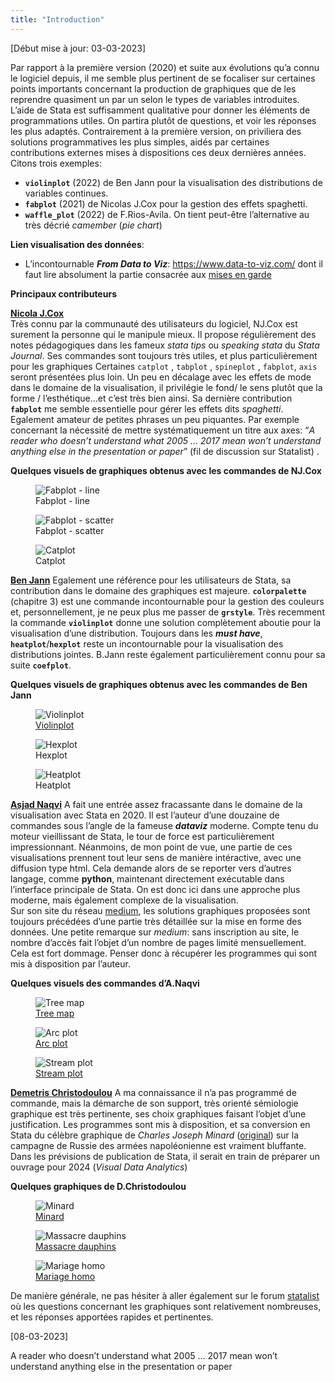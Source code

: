 ```yaml
---
title: "Introduction"
---
```

[Début mise à jour: 03-03-2023]


Par rapport à la première version (2020) et suite aux évolutions qu'a connu le logiciel depuis, il me semble plus pertinent de se focaliser sur certaines points importants concernant la production de graphiques que de les reprendre quasiment un par un selon le types de variables introduites. L'aide de Stata est suffisamment qualitative pour donner les éléments de programmations utiles. On partira plutôt de questions, et voir les réponses les plus adaptés. Contrairement à la première version, on priviliera des solutions programmatives les plus simples, aidés par certaines contributions externes mises à dispositions ces deux dernières années. Citons trois exemples: 

- **`violinplot`** (2022) de Ben Jann pour la visualisation des distributions de variables continues.
- **`fabplot`** (2021) de Nicolas J.Cox pour la gestion des effets spaghetti.
- **`waffle_plot`** (2022) de F.Rios-Avila. On tient peut-être l'alternative au très décrié *camember* (*pie chart*) 


**Lien visualisation des données**:  

- L'incontournable ***From Data to Viz***: <https://www.data-to-viz.com/> dont il faut lire absolument la partie consacrée aux [mises en garde](https://www.data-to-viz.com/caveats.html)


**Principaux contributeurs**

[**Nicola J.Cox**](https://www.durham.ac.uk/staff/n-j-cox/)      
Très connu par la communauté des utilisateurs du logiciel, NJ.Cox est surement la personne qui le manipule mieux. 
Il propose régulièrement des notes pédagogiques dans les fameux *stata tips* ou *speaking stata* du  *Stata Journal*. Ses commandes sont toujours très utiles, et plus particulièrement pour les graphiques 
Certaines `catplot` , `tabplot` , `spineplot` , `fabplot`, `axis` seront présentées plus loin. Un peu en décalage avec les effets de mode dans le domaine de la visualisation, il privilégie le fond/ le sens plutôt que la forme / l'esthétique...et c'est très bien ainsi.  Sa dernière contribution **`fabplot`** me semble essentielle  pour gérer les effets dits *spaghetti*. Egalement amateur de petites phrases un peu piquantes. Par exemple concernant la nécessité de mettre systématiquement un titre aux axes: "*A reader who doesn't understand what 2005 ... 2017 mean won't understand anything else in the presentation or paper*" (fil de discussion sur Statalist) .


**Quelques visuels de graphiques obtenus avec les commandes de NJ.Cox**

::: {layout-ncol=3 layout-valign="bottom"}

![Fabplot - line](imgp4/g3.png)

![Fabplot - scatter](imgp4/g4.png)

![Catplot](imgp4/g5.png)

:::


[**Ben Jann**](https://github.com/benjann?page=1&tab=repositories)
Egalement une référence pour les utilisateurs de Stata, sa contribution dans le domaine des graphiques est majeure.  **`colorpalette`** (chapitre 3) est une commande incontournable pour la gestion des couleurs et, personnellement, je ne peux plus me passer de **`grstyle`**. Très recemment la commande **`violinplot`** donne une solution complètement aboutie pour la visualisation d'une distribution. Toujours dans les ***must have***, **`heatplot`**/**`hexplot`** reste un incontournable pour la visualisation des distributions jointes. B.Jann reste également particulièrement connu pour sa suite **`coefplot`**. 

**Quelques visuels de graphiques obtenus avec les commandes de Ben Jann**

::: {layout-ncol=3 layout-valign="bottom"}
![[Violinplot](https://github.com/benjann/violinplot/blob/main/README.md)](https://github.com/benjann/violinplot/raw/main/images/6.png)

![Hexplot](imgp4/g1.png)

![Heatplot](imgp4/g2.png)
:::



[**Asjad Naqvi**](https://github.com/asjadnaqvi)
A fait une entrée assez fracassante dans le domaine de la visualisation avec Stata en 2020. Il est l'auteur d'une douzaine de commandes sous l'angle de la fameuse ***dataviz*** moderne. Compte tenu du moteur vieillissant de Stata, le tour de force est particulièrement impressionnant. Néanmoins, de mon point de vue, une partie de ces visualisations prennent tout leur sens de manière intéractive, avec une diffusion type html. Cela demande alors de se reporter vers d'autres langage, comme **python**,  maintenant directement exécutable dans l'interface principale de Stata. On est donc ici dans une approche plus moderne, mais également complexe de la visualisation.   
Sur son site du réseau [medium](https://asjadnaqvi.medium.com/), les solutions graphiques proposées sont toujours précédées d'une partie très détaillée sur la mise en forme des données. Une petite remarque sur *medium*: sans inscription au site, le nombre d'accès fait l'objet d'un nombre de pages limité mensuellement. Cela est fort dommage. Penser donc à récupérer les programmes qui sont mis à disposition par l'auteur.

**Quelques visuels des commandes d'A.Naqvi**

::: {layout-ncol=3 layout-valign="bottom"}
![[Tree map](https://github.com/asjadnaqvi/stata-treemap)](https://github.com/asjadnaqvi/stata-treemap/raw/main/figures/treemap25.png)

![[Arc plot](https://github.com/asjadnaqvi/stata-arcplot)](https://github.com/asjadnaqvi/stata-arcplot/raw/main/figures/arcplot2.png)

![[Stream plot](https://github.com/asjadnaqvi/stata-streamplot)](https://github.com/asjadnaqvi/stata-streamplot/raw/main/figures/streamplot5.png)
:::


[**Demetris Christodoulou**](https://graphworkflow.com)
A ma connaissance il n'a pas programmé de commande, mais la démarche de son support, très orienté sémiologie graphique est très pertinente, ses choix graphiques faisant l'objet d'une justification. Les programmes sont mis à disposition, et sa conversion en Stata du célèbre graphique de *Charles Joseph Minard* ([original](https://fr.m.wikipedia.org/wiki/Fichier:Minard.png)) sur la campagne de Russie des armées napoléonienne est vraiment bluffante. Dans les prévisions de publication de Stata, il serait en train de préparer un ouvrage pour 2024 (*Visual Data Analytics*)


**Quelques graphiques de D.Christodoulou**

::: {layout-ncol=3 layout-valign="bottom"}
![[Minard](https://graphworkflow.com/2019/06/25/minard/)](https://graphworkflow.files.wordpress.com/2017/01/minard.png)

![[Massacre dauphins](https://graphworkflow.com/2018/12/16/taiji-cove/)](https://graphworkflow.files.wordpress.com/2018/09/taijicove2.png)

![[Mariage homo](https://graphworkflow.com/2020/01/17/marriage-equality/)](https://graphworkflow.files.wordpress.com/2017/12/marriage_equality.png)
:::


De manière générale, ne pas hésiter à aller également sur le forum [statalist](https://www.statalist.org/) où les questions concernant les graphiques sont relativement nombreuses, et les réponses apportées rapides et pertinentes. 

  
[08-03-2023]  
  
  
  A reader who doesn't understand what 2005 ... 2017 mean won't understand anything else in the presentation or paper
  